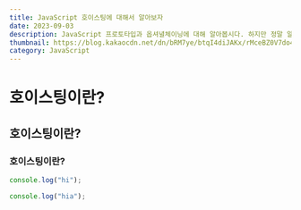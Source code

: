 ```yaml
---
title: JavaScript 호이스팅에 대해서 알아보자
date: 2023-09-03
description: JavaScript 프로토타입과 옵셔녈체이닝에 대해 알아봅시다. 하지만 정말 알아보는게 맞을까요 ㅋ
thumbnail: https://blog.kakaocdn.net/dn/bRM7ye/btqI4diJAKx/rMceBZ0V7do4bhbIgvkZZK/img.jpg
category: JavaScript
---
```


# 호이스팅이란?

## 호이스팅이란?

### 호이스팅이란?

```javascript title="자바스크립트다"
console.log("hi");

console.log("hia");
```
